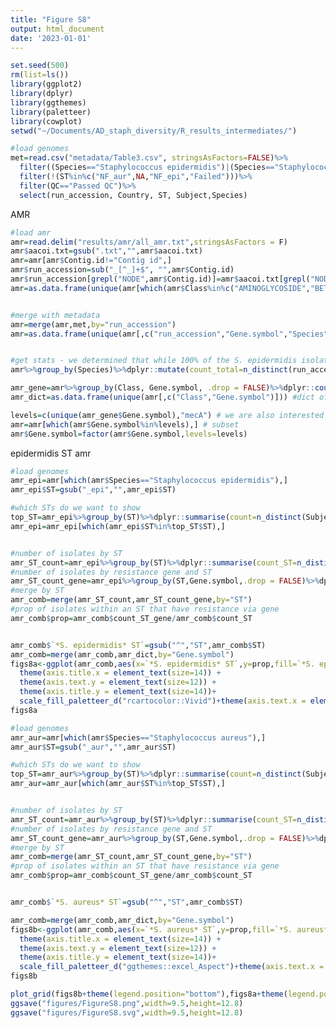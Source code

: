 ```yaml
---
title: "Figure S8"
output: html_document
date: '2023-01-01'
---
```


```r
set.seed(500)
rm(list=ls())
library(ggplot2)
library(dplyr)
library(ggthemes)
library(paletteer)
library(cowplot)
setwd("~/Documents/AD_staph_diversity/R_results_intermediates/")

#load genomes
met=read.csv("metadata/Table3.csv", stringsAsFactors=FALSE)%>%
  filter((Species=="Staphylococcus epidermidis")|(Species=="Staphylococcus aureus"))%>%
  filter(!(ST%in%c("NF_aur",NA,"NF_epi","Failed")))%>%
  filter(QC=="Passed QC")%>%
  select(run_accession, Country, ST, Subject,Species)

```


AMR
```r
#load amr
amr=read.delim("results/amr/all_amr.txt",stringsAsFactors = F)
amr$aacoi.txt=gsub(".txt","",amr$aacoi.txt)
amr=amr[amr$Contig.id!="Contig id",]
amr$run_accession=sub("_[^_]+$", "",amr$Contig.id)
amr$run_accession[grepl("NODE",amr$Contig.id)]=amr$aacoi.txt[grepl("NODE",amr$Contig.id)]
amr=as.data.frame(unique(amr[which(amr$Class%in%c("AMINOGLYCOSIDE","BETA-LACTAM","FUSIDIC ACID","TETRACYCLINE","MACROLIDE","MUPIROCIN","QUATERNARY AMMONIUM","TRIMETHOPRIM")),]))


#merge with metadata
amr=merge(amr,met,by="run_accession")
amr=as.data.frame(unique(amr[,c("run_accession","Gene.symbol","Species","ST","Subject","Country","Class")]))


#get stats - we determined that while 100% of the S. epidermidis isolates were trimethoprim-resistant (Figure 4F), a smaller proportion of the S. aureus isolates were resistant
amr%>%group_by(Species)%>%dplyr::mutate(count_total=n_distinct(run_accession))%>%group_by(Species,count_total,Class)%>%dplyr::summarise(count_res=n_distinct(run_accession))

amr_gene=amr%>%group_by(Class, Gene.symbol, .drop = FALSE)%>%dplyr::count(Gene.symbol, name="gene_count", sort = TRUE) %>% ungroup()%>%group_by(Class)%>% slice_max(n=2, gene_count) #find top two genes for each class of resistance
amr_dict=as.data.frame(unique(amr[,c("Class","Gene.symbol")])) #dict of antibiotic class and gene

levels=c(unique(amr_gene$Gene.symbol),"mecA") # we are also interested in mecA
amr=amr[which(amr$Gene.symbol%in%levels),] # subset
amr$Gene.symbol=factor(amr$Gene.symbol,levels=levels)

```



epidermidis ST amr
```r
#load genomes
amr_epi=amr[which(amr$Species=="Staphylococcus epidermidis"),]
amr_epi$ST=gsub("_epi","",amr_epi$ST)

#which STs do we want to show
top_ST=amr_epi%>%group_by(ST)%>%dplyr::summarise(count=n_distinct(Subject))%>%top_n(4,count)%>%sample_n(6) #STs where there is data from at least --- subjects and sample 5 randomly
amr_epi=amr_epi[which(amr_epi$ST%in%top_ST$ST),]


#number of isolates by ST
amr_ST_count=amr_epi%>%group_by(ST)%>%dplyr::summarise(count_ST=n_distinct(run_accession))
#number of isolates by resistance gene and ST
amr_ST_count_gene=amr_epi%>%group_by(ST,Gene.symbol,.drop = FALSE)%>%dplyr::summarise(count_ST_gene=n_distinct(run_accession))
#merge by ST
amr_comb=merge(amr_ST_count,amr_ST_count_gene,by="ST")
#prop of isolates within an ST that have resistance via gene
amr_comb$prop=amr_comb$count_ST_gene/amr_comb$count_ST


amr_comb$`*S. epidermidis* ST`=gsub("^","ST",amr_comb$ST)
amr_comb=merge(amr_comb,amr_dict,by="Gene.symbol")
figs8a<-ggplot(amr_comb,aes(x=`*S. epidermidis* ST`,y=prop,fill=`*S. epidermidis* ST`))+geom_bar(stat="identity",alpha=0.8 )+facet_wrap(~Class+Gene.symbol)+theme_classic()+ylab("Proportion of isolates")+theme(axis.text.x = element_text(size=12)) +
  theme(axis.title.x = element_text(size=14)) +
  theme(axis.text.y = element_text(size=12)) +
  theme(axis.title.y = element_text(size=14))+
  scale_fill_paletteer_d("rcartocolor::Vivid")+theme(axis.text.x = element_text(angle = 45, hjust = 1))+theme(plot.title = ggtext::element_markdown())+theme(axis.title.x = ggtext::element_markdown())+theme(legend.title = ggtext::element_markdown())
figs8a

```

```r
#load genomes
amr_aur=amr[which(amr$Species=="Staphylococcus aureus"),]
amr_aur$ST=gsub("_aur","",amr_aur$ST)

#which STs do we want to show
top_ST=amr_aur%>%group_by(ST)%>%dplyr::summarise(count=n_distinct(Subject))%>%top_n(6,count)%>%sample_n(6) #STs where there is data from at least --- subjects an then sample
amr_aur=amr_aur[which(amr_aur$ST%in%top_ST$ST),]


#number of isolates by ST
amr_ST_count=amr_aur%>%group_by(ST)%>%dplyr::summarise(count_ST=n_distinct(run_accession))
#number of isolates by resistance gene and ST
amr_ST_count_gene=amr_aur%>%group_by(ST,Gene.symbol,.drop = FALSE)%>%dplyr::summarise(count_ST_gene=n_distinct(run_accession))
#merge by ST
amr_comb=merge(amr_ST_count,amr_ST_count_gene,by="ST")
#prop of isolates within an ST that have resistance via gene
amr_comb$prop=amr_comb$count_ST_gene/amr_comb$count_ST


amr_comb$`*S. aureus* ST`=gsub("^","ST",amr_comb$ST)

amr_comb=merge(amr_comb,amr_dict,by="Gene.symbol")
figs8b<-ggplot(amr_comb,aes(x=`*S. aureus* ST`,y=prop,fill=`*S. aureus* ST`))+geom_bar(stat="identity",alpha=0.8 )+facet_wrap(~Class+Gene.symbol)+ylab("Proportion of isolates")+theme_classic(base_size=12)+  theme(axis.text.x = element_text(size=12)) +
  theme(axis.title.x = element_text(size=14)) +
  theme(axis.text.y = element_text(size=12)) +
  theme(axis.title.y = element_text(size=14))+
  scale_fill_paletteer_d("ggthemes::excel_Aspect")+theme(axis.text.x = element_text(angle = 45, hjust = 1))+theme(plot.title = ggtext::element_markdown())+theme(axis.title.x = ggtext::element_markdown())+theme(legend.title = ggtext::element_markdown())
figs8b

```





```r


plot_grid(figs8b+theme(legend.position="bottom"),figs8a+theme(legend.position="bottom"),labels=c("A","B"),nrow=2)
ggsave("figures/FigureS8.png",width=9.5,height=12.8)
ggsave("figures/FigureS8.svg",width=9.5,height=12.8)

```









